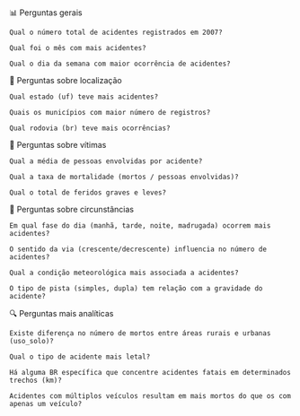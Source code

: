 📊 Perguntas gerais

    Qual o número total de acidentes registrados em 2007?
    
    Qual foi o mês com mais acidentes?
    
    Qual o dia da semana com maior ocorrência de acidentes? 

🚗 Perguntas sobre localização

    Qual estado (uf) teve mais acidentes?
    
    Quais os municípios com maior número de registros?
    
    Qual rodovia (br) teve mais ocorrências?

👥 Perguntas sobre vítimas

    Qual a média de pessoas envolvidas por acidente?
    
    Qual a taxa de mortalidade (mortos / pessoas envolvidas)?
    
    Qual o total de feridos graves e leves?

🌙 Perguntas sobre circunstâncias

    Em qual fase do dia (manhã, tarde, noite, madrugada) ocorrem mais acidentes?
    
    O sentido da via (crescente/decrescente) influencia no número de acidentes?
    
    Qual a condição meteorológica mais associada a acidentes?
    
    O tipo de pista (simples, dupla) tem relação com a gravidade do acidente?

🔍 Perguntas mais analíticas

    Existe diferença no número de mortos entre áreas rurais e urbanas (uso_solo)?
    
    Qual o tipo de acidente mais letal?
    
    Há alguma BR específica que concentre acidentes fatais em determinados trechos (km)?
    
    Acidentes com múltiplos veículos resultam em mais mortos do que os com apenas um veículo?